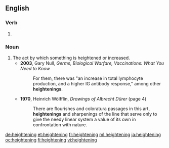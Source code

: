 ==English==

===Verb===
{{head|en}}

# {{present participle of|heighten|lang=en}}

===Noun===
{{en-noun}}

# The act by which something is heightened or increased.
#* '''2003''', Gary Null, ''Germs, Biological Warfare, Vaccinations: What You Need to Know''
#*: For them, there was "an increase in total lymphocyte production, and a higher IG antibody response," among other '''heightenings'''.
#* '''1970''', Heinrich Wölfflin, ''Drawings of Albrecht Dürer'' (page 4)
#*: There are flourishes and coloratura passages in this art, '''heightenings''' and sharpenings of the line that serve only to give the needy linear system a value of its own in confrontation with nature.

[[de:heightening]]
[[et:heightening]]
[[fr:heightening]]
[[ml:heightening]]
[[ja:heightening]]
[[oc:heightening]]
[[fi:heightening]]
[[vi:heightening]]